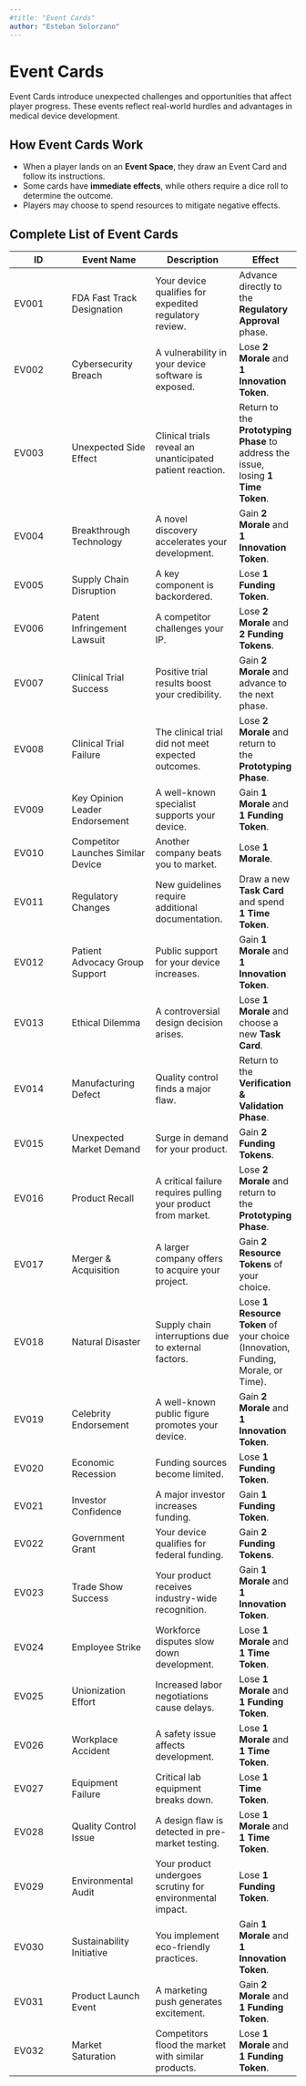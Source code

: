 ```yaml
---
#title: "Event Cards"
author: "Esteban Solorzano"
---
```


# Event Cards

Event Cards introduce unexpected challenges and opportunities that affect player progress. These events reflect real-world hurdles and advantages in medical device development.

## How Event Cards Work

-   When a player lands on an **Event Space**, they draw an Event Card and follow its instructions.
-   Some cards have **immediate effects**, while others require a dice roll to determine the outcome.
-   Players may choose to spend resources to mitigate negative effects.

## Complete List of Event Cards

| ID | Event Name | Description | Effect |
|---------------|---------------------|---------------------|---------------|
| EV001 | FDA Fast Track Designation | Your device qualifies for expedited regulatory review. | Advance directly to the **Regulatory Approval** phase. |
| EV002 | Cybersecurity Breach | A vulnerability in your device software is exposed. | Lose **2 Morale** and **1 Innovation Token**. |
| EV003 | Unexpected Side Effect | Clinical trials reveal an unanticipated patient reaction. | Return to the **Prototyping Phase** to address the issue, losing **1 Time Token**. |
| EV004 | Breakthrough Technology | A novel discovery accelerates your development. | Gain **2 Morale** and **1 Innovation Token**. |
| EV005 | Supply Chain Disruption | A key component is backordered. | Lose **1 Funding Token**. |
| EV006 | Patent Infringement Lawsuit | A competitor challenges your IP. | Lose **2 Morale** and **2 Funding Tokens**. |
| EV007 | Clinical Trial Success | Positive trial results boost your credibility. | Gain **2 Morale** and advance to the next phase. |
| EV008 | Clinical Trial Failure | The clinical trial did not meet expected outcomes. | Lose **2 Morale** and return to the **Prototyping Phase**. |
| EV009 | Key Opinion Leader Endorsement | A well-known specialist supports your device. | Gain **1 Morale** and **1 Funding Token**. |
| EV010 | Competitor Launches Similar Device | Another company beats you to market. | Lose **1 Morale**. |
| EV011 | Regulatory Changes | New guidelines require additional documentation. | Draw a new **Task Card** and spend **1 Time Token**. |
| EV012 | Patient Advocacy Group Support | Public support for your device increases. | Gain **1 Morale** and **1 Innovation Token**. |
| EV013 | Ethical Dilemma | A controversial design decision arises. | Lose **1 Morale** and choose a new **Task Card**. |
| EV014 | Manufacturing Defect | Quality control finds a major flaw. | Return to the **Verification & Validation Phase**. |
| EV015 | Unexpected Market Demand | Surge in demand for your product. | Gain **2 Funding Tokens**. |
| EV016 | Product Recall | A critical failure requires pulling your product from market. | Lose **2 Morale** and return to the **Prototyping Phase**. |
| EV017 | Merger & Acquisition | A larger company offers to acquire your project. | Gain **2 Resource Tokens** of your choice. |
| EV018 | Natural Disaster | Supply chain interruptions due to external factors. | Lose **1 Resource Token** of your choice (Innovation, Funding, Morale, or Time). |
| EV019 | Celebrity Endorsement | A well-known public figure promotes your device. | Gain **2 Morale** and **1 Innovation Token**. |
| EV020 | Economic Recession | Funding sources become limited. | Lose **1 Funding Token**. |
| EV021 | Investor Confidence | A major investor increases funding. | Gain **1 Funding Token**. |
| EV022 | Government Grant | Your device qualifies for federal funding. | Gain **2 Funding Tokens**. |
| EV023 | Trade Show Success | Your product receives industry-wide recognition. | Gain **1 Morale** and **1 Innovation Token**. |
| EV024 | Employee Strike | Workforce disputes slow down development. | Lose **1 Morale** and **1 Time Token**. |
| EV025 | Unionization Effort | Increased labor negotiations cause delays. | Lose **1 Morale** and **1 Funding Token**. |
| EV026 | Workplace Accident | A safety issue affects development. | Lose **1 Morale** and **1 Time Token**. |
| EV027 | Equipment Failure | Critical lab equipment breaks down. | Lose **1 Time Token**. |
| EV028 | Quality Control Issue | A design flaw is detected in pre-market testing. | Lose **1 Morale** and **1 Time Token**. |
| EV029 | Environmental Audit | Your product undergoes scrutiny for environmental impact. | Lose **1 Funding Token**. |
| EV030 | Sustainability Initiative | You implement eco-friendly practices. | Gain **1 Morale** and **1 Innovation Token**. |
| EV031 | Product Launch Event | A marketing push generates excitement. | Gain **2 Morale** and **1 Funding Token**. |
| EV032 | Market Saturation | Competitors flood the market with similar products. | Lose **1 Morale** and **1 Funding Token**. |

```{=html}
<!--
GPT for creating the cards:

Create svg image code for all the event cards defined in #file:event_cards.qmd. Put the content of the cards into a rounded rectangle of 85mm (height) by 60mm (width). Create an individual text file for each svg code for each card. Use #file:event card template.txt as the template for the cards. Ensure the text of the card fits into each card, wrap text as necessary. Take note that these are board game cards. Put the files in the folder called "event cards" that exists in the workspace. The card tile text needs to be 3 words or less for each line. The rest of the content should be 4 words or less for each line. Lower the text of the effect to be a little closer to the bottom of the card. Also create the file for the first card. The file names of each card should include the card ID.

-->
```
